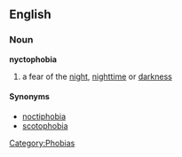 == English ==
=== Noun ===
'''nyctophobia'''
# a fear of the [[night]], [[nighttime]] or [[darkness]]

==== Synonyms ====
*[[noctiphobia]]
*[[scotophobia]]


[[Category:Phobias]]
